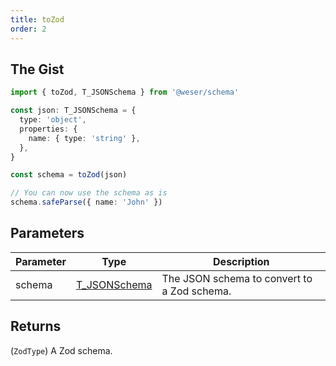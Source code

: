 ```yaml
---
title: toZod
order: 2
---
```


## The Gist

```ts
import { toZod, T_JSONSchema } from '@weser/schema'

const json: T_JSONSchema = {
  type: 'object',
  properties: {
    name: { type: 'string' },
  },
}

const schema = toZod(json)

// You can now use the schema as is
schema.safeParse({ name: 'John' })
```

## Parameters

| Parameter | Type                                           | Description                                 |
| --------- | ---------------------------------------------- | ------------------------------------------- |
| schema    | [T_JSONSchema](/schema/api/types/T_JSONSchema) | The JSON schema to convert to a Zod schema. |

## Returns

(`ZodType`) A Zod schema.
